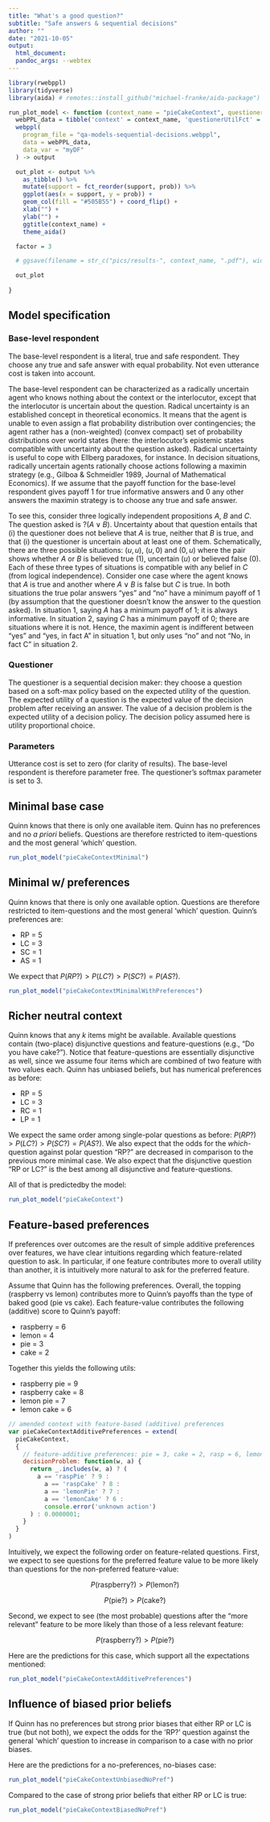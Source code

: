 ```yaml
---
title: "What's a good question?"
subtitle: "Safe answers & sequential decisions"
author: ""
date: "2021-10-05"
output: 
  html_document:
  pandoc_args: --webtex
---
```


```r
library(rwebppl)
library(tidyverse)
library(aida) # remotes::install_github("michael-franke/aida-package")
```

```r
run_plot_model <- function (context_name = "pieCakeContext", questionerUtilFct = "KL") {
  webPPL_data = tibble('context' = context_name, 'questionerUtilFct' = questionerUtilFct)
  webppl(
    program_file = "qa-models-sequential-decisions.webppl",
    data = webPPL_data,
    data_var = "myDF"
  ) -> output

  out_plot <- output %>%
    as_tibble() %>%
    mutate(support = fct_reorder(support, prob)) %>%
    ggplot(aes(x = support, y = prob)) +
    geom_col(fill = "#505B55") + coord_flip() +
    xlab("") +
    ylab("") +
    ggtitle(context_name) + 
    theme_aida()

  factor = 3

  # ggsave(filename = str_c("pics/results-", context_name, ".pdf"), width = 16/factor, height = 9/factor)

  out_plot
  
}
```


## Model specification

### Base-level respondent 

The base-level respondent is a literal, true and safe respondent. They choose any true and safe answer with equal probability.
Not even utterance cost is taken into account.

The base-level respondent can be characterized as a radically uncertain agent who knows nothing about the context or the interlocutor, except that the interlocutor is uncertain about the question.
Radical uncertainty is an established concept in theoretical economics.
It means that the agent is unable to even assign a flat probability distribution over contingencies; the agent rather has a (non-weighted) (convex compact) set of probability distributions over world states (here: the interlocutor's epistemic states compatible with uncertainty about the question asked). 
Radical uncertainty is useful to cope with Ellberg paradoxes, for instance.
In decision situations, radically uncertain agents rationally choose actions following a maximin strategy (e.g., Gilboa & Schmeidler 1989, Journal of Mathematical Economics).
If we assume that the payoff function for the base-level respondent gives payoff 1 for true informative answers and 0 any other answers the maximin strategy is to choose any true and safe answer.

To see this, consider three logically independent propositions $A$, $B$ and $C$.
The question asked is $?(A \vee B)$.
Uncertainty about that question entails that (i) the questioner does not believe that $A$ is true, neither that $B$ is true, and that (i) the questioner is uncertain about at least one of them.
Schematically, there are three possible situations: $(u,u)$, $(u,0)$ and $(0,u)$ where the pair shows whether $A$ or $B$ is believed true (1), uncertain ($u$) or believed false ($0$).
Each of these three types of situations is compatible with any belief in $C$ (from logical independence).
Consider one case where the agent knows that $A$ is true and another where $A \vee B$ is false but $C$ is true.
In both situations the true polar answers "yes" and "no" have a minimum payoff of 1 (by assumption that the questioner doesn't know the answer to the question asked).
In situation 1, saying $A$ has a minimum payoff of 1; it is always informative.
In situation 2, saying $C$ has a minimum payoff of 0; there are situations where it is not.
Hence, the maximin agent is indifferent between "yes" and "yes, in fact A" in situation 1, but only uses "no" and not "No, in fact C" in situation 2.

### Questioner

The questioner is a sequential decision maker: they choose a question based on a soft-max policy based on the expected utility of the question.
The expected utility of a question is the expected value of the decision problem after receiving an answer. 
The value of a decision problem is the expected utility of a decision policy.
The decision policy assumed here is utility proportional choice.

### Parameters

Utterance cost is set to zero (for clarity of results).
The base-level respondent is therefore parameter free.
The questioner's softmax parameter is set to 3.

## Minimal base case

Quinn knows that there is only one available item.
Quinn has no preferences and no *a priori* beliefs.
Questions are therefore restricted to item-questions and the most general 'which' question.

```r
run_plot_model("pieCakeContextMinimal")
```

## Minimal w/ preferences

Quinn knows that there is only one available option.
Questions are therefore restricted to item-questions and the most general 'which' question.
Quinn's preferences are:

- RP = 5
- LC = 3
- SC = 1
- AS = 1

We expect that $P(RP?) > P(LC?) > P(SC?) = P(AS?)$.

```r
run_plot_model("pieCakeContextMinimalWithPreferences")
```


## Richer neutral context

Quinn knows that any $k$ items might be available.
Available questions contain (two-place) disjunctive questions and feature-questions (e.g., "Do you have cake?").
Notice that feature-questions are essentially disjunctive as well, since we assume four items which are combined of two feature with two values each.
Quinn has unbiased beliefs, but has numerical preferences as before:

- RP = 5
- LC = 3
- RC = 1
- LP = 1

We expect the same order among single-polar questions as before: $P(RP?) > P(LC?) > P(SC?) = P(AS?)$.
We also expect that the odds for the *which*-question against polar question "RP?" are decreased in comparison to the previous more minimal case.
We also expect that the disjunctive question "RP or LC?" is the best among all disjunctive and feature-questions.

All of that is predictedby the model:

```r
run_plot_model("pieCakeContext")
```

## Feature-based preferences

If preferences over outcomes are the result of simple additive preferences over features, we have clear intuitions regarding which feature-related question to ask.
In particular, if one feature contributes more to overall utility than another, it is intuitively more natural to ask for the preferred feature.

Assume that Quinn has the following preferences.
Overall, the topping (raspberry vs lemon) contributes more to Quinn's payoffs than the type of baked good (pie vs cake).
Each feature-value contributes the following (additive) score to Quinn's payoff:

- raspberry = 6
- lemon = 4
- pie = 3
- cake = 2

Together this yields the following utils:

- raspberry pie = 9
- raspberry cake = 8
- lemon pie = 7
- lemon cake = 6


```js
// amended context with feature-based (additive) preferences
var pieCakeContextAdditivePreferences = extend(
  pieCakeContext,
  {
    // feature-additive preferences: pie = 3, cake = 2, rasp = 6, lemon = 4;
    decisionProblem: function(w, a) {
      return _.includes(w, a) ? (
        a == 'raspPie' ? 9 :
          a == 'raspCake' ? 8 :
          a == 'lemonPie' ? 7 :
          a == 'lemonCake' ? 6 : 
          console.error('unknown action')
      ) : 0.0000001;
    }
  }
)
```

Intuitively, we expect the following order on feature-related questions.
First, we expect to see questions for the preferred feature value to be more likely than questions for the non-preferred feature-value:

$$P(\text{raspberry?}) > P(\text{lemon?})$$

$$P(\text{pie?}) > P(\text{cake?})$$

Second, we expect to see (the most probable) questions after the "more relevant" feature to be more likely than those of a less relevant feature:

$$P(\text{raspberry?}) > P(\text{pie?})$$

Here are the predictions for this case, which support all the expectations mentioned:

```r
run_plot_model("pieCakeContextAdditivePreferences")
```

## Influence of biased prior beliefs

If Quinn has no preferences but strong prior biases that either RP or LC is true (but not both), we expect the odds for the 'RP?' question against the general 'which' question to increase in comparison to a case with no prior biases.

Here are the predictions for a no-preferences, no-biases case:

```r
run_plot_model("pieCakeContextUnbiasedNoPref")
```


Compared to the case of strong prior beliefs that either RP or LC is true:

```r
run_plot_model("pieCakeContextBiasedNoPref")
```


